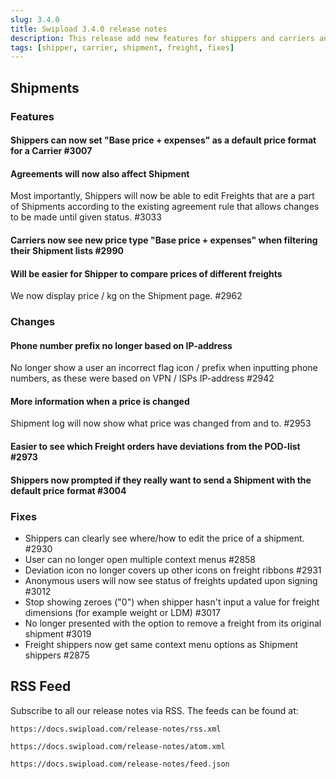 ```yaml
---
slug: 3.4.0
title: Swipload 3.4.0 release notes
description: This release add new features for shippers and carriers and fixes several issues in the UI .
tags: [shipper, carrier, shipment, freight, fixes]
---
```



## Shipments

### Features

#### Shippers can now set "Base price + expenses" as a default price format for a Carrier #3007

#### Agreements will now also affect Shipment

Most importantly, Shippers will now be able to edit Freights that are a part of Shipments according to the existing agreement rule that allows changes to be made until given status. #3033

#### Carriers now see new price type "Base price + expenses" when filtering their Shipment lists #2990

#### Will be easier for Shipper to compare prices of different freights

We now display price / kg on the Shipment page. #2962

### Changes

#### Phone number prefix no longer based on IP-address

No longer show a user an incorrect flag icon / prefix when inputting phone numbers, as these were based on VPN / ISPs IP-address #2942

#### More information when a price is changed

Shipment log will now show what price was changed from and to. #2953

#### Easier to see which Freight orders have deviations from the POD-list #2973

#### Shippers now prompted if they really want to send a Shipment with the default price format #3004

### Fixes

- Shippers can clearly see where/how to edit the price of a shipment. #2930
- User can no longer open multiple context menus #2858
- Deviation icon no longer covers up other icons on freight ribbons #2931
- Anonymous users will now see status of freights updated upon signing #3012
- Stop showing zeroes ("0") when shipper hasn't input a value for freight dimensions (for example weight or LDM) #3017
- No longer presented with the option to remove a freight from its original shipment #3019
- Freight shippers now get same context menu options as Shipment shippers #2875

<!--truncate-->

## RSS Feed

Subscribe to all our release notes via RSS. The feeds can be found at:

<Tabs>
<TabItem value="RSS">

```text
https://docs.swipload.com/release-notes/rss.xml
```

</TabItem>
<TabItem value="Atom">

```text
https://docs.swipload.com/release-notes/atom.xml
```

</TabItem>
<TabItem value="JSON">

```text
https://docs.swipload.com/release-notes/feed.json
```

</TabItem>
</Tabs>

